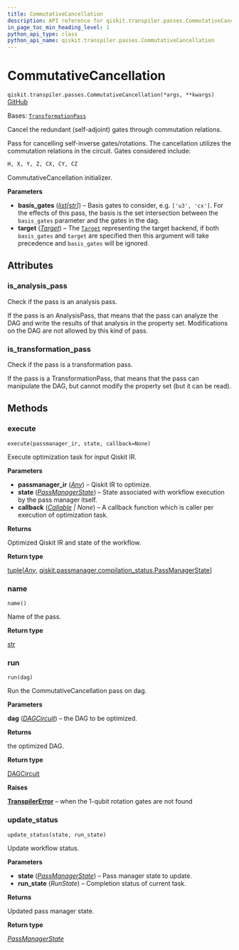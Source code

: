 ```yaml
---
title: CommutativeCancellation
description: API reference for qiskit.transpiler.passes.CommutativeCancellation
in_page_toc_min_heading_level: 1
python_api_type: class
python_api_name: qiskit.transpiler.passes.CommutativeCancellation
---
```


# CommutativeCancellation

<span id="qiskit.transpiler.passes.CommutativeCancellation" />

`qiskit.transpiler.passes.CommutativeCancellation(*args, **kwargs)` [GitHub](https://github.com/qiskit/qiskit/tree/stable/0.45/qiskit/transpiler/passes/optimization/commutative_cancellation.py "view source code")

Bases: [`TransformationPass`](qiskit.transpiler.TransformationPass "qiskit.transpiler.basepasses.TransformationPass")

Cancel the redundant (self-adjoint) gates through commutation relations.

Pass for cancelling self-inverse gates/rotations. The cancellation utilizes the commutation relations in the circuit. Gates considered include:

```python
H, X, Y, Z, CX, CY, CZ
```

CommutativeCancellation initializer.

**Parameters**

*   **basis\_gates** ([*list*](https://docs.python.org/3/library/stdtypes.html#list "(in Python v3.12)")*\[*[*str*](https://docs.python.org/3/library/stdtypes.html#str "(in Python v3.12)")*]*) – Basis gates to consider, e.g. `['u3', 'cx']`. For the effects of this pass, the basis is the set intersection between the `basis_gates` parameter and the gates in the dag.
*   **target** ([*Target*](qiskit.transpiler.Target "qiskit.transpiler.Target")) – The [`Target`](qiskit.transpiler.Target "qiskit.transpiler.Target") representing the target backend, if both `basis_gates` and `target` are specified then this argument will take precedence and `basis_gates` will be ignored.

## Attributes

<span id="qiskit.transpiler.passes.CommutativeCancellation.is_analysis_pass" />

### is\_analysis\_pass

Check if the pass is an analysis pass.

If the pass is an AnalysisPass, that means that the pass can analyze the DAG and write the results of that analysis in the property set. Modifications on the DAG are not allowed by this kind of pass.

<span id="qiskit.transpiler.passes.CommutativeCancellation.is_transformation_pass" />

### is\_transformation\_pass

Check if the pass is a transformation pass.

If the pass is a TransformationPass, that means that the pass can manipulate the DAG, but cannot modify the property set (but it can be read).

## Methods

### execute

<span id="qiskit.transpiler.passes.CommutativeCancellation.execute" />

`execute(passmanager_ir, state, callback=None)`

Execute optimization task for input Qiskit IR.

**Parameters**

*   **passmanager\_ir** ([*Any*](https://docs.python.org/3/library/typing.html#typing.Any "(in Python v3.12)")) – Qiskit IR to optimize.
*   **state** ([*PassManagerState*](qiskit.passmanager.PassManagerState "qiskit.passmanager.compilation_status.PassManagerState")) – State associated with workflow execution by the pass manager itself.
*   **callback** ([*Callable*](https://docs.python.org/3/library/collections.abc.html#collections.abc.Callable "(in Python v3.12)") *| None*) – A callback function which is caller per execution of optimization task.

**Returns**

Optimized Qiskit IR and state of the workflow.

**Return type**

[tuple](https://docs.python.org/3/library/stdtypes.html#tuple "(in Python v3.12)")\[[*Any*](https://docs.python.org/3/library/typing.html#typing.Any "(in Python v3.12)"), [qiskit.passmanager.compilation\_status.PassManagerState](qiskit.passmanager.PassManagerState "qiskit.passmanager.compilation_status.PassManagerState")]

### name

<span id="qiskit.transpiler.passes.CommutativeCancellation.name" />

`name()`

Name of the pass.

**Return type**

[str](https://docs.python.org/3/library/stdtypes.html#str "(in Python v3.12)")

### run

<span id="qiskit.transpiler.passes.CommutativeCancellation.run" />

`run(dag)`

Run the CommutativeCancellation pass on dag.

**Parameters**

**dag** ([*DAGCircuit*](qiskit.dagcircuit.DAGCircuit "qiskit.dagcircuit.DAGCircuit")) – the DAG to be optimized.

**Returns**

the optimized DAG.

**Return type**

[DAGCircuit](qiskit.dagcircuit.DAGCircuit "qiskit.dagcircuit.DAGCircuit")

**Raises**

[**TranspilerError**](transpiler#qiskit.transpiler.TranspilerError "qiskit.transpiler.TranspilerError") – when the 1-qubit rotation gates are not found

### update\_status

<span id="qiskit.transpiler.passes.CommutativeCancellation.update_status" />

`update_status(state, run_state)`

Update workflow status.

**Parameters**

*   **state** ([*PassManagerState*](qiskit.passmanager.PassManagerState "qiskit.passmanager.compilation_status.PassManagerState")) – Pass manager state to update.
*   **run\_state** (*RunState*) – Completion status of current task.

**Returns**

Updated pass manager state.

**Return type**

[*PassManagerState*](qiskit.passmanager.PassManagerState "qiskit.passmanager.compilation_status.PassManagerState")


